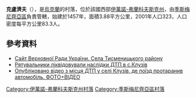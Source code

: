 <!-- 檔案不存在 [[Image:Сільський_адмінбудинок.JPG|right]] -->

{{coord|48|57|38|N|24|43|32|E|scale:30000|display=title}}

'''克盧濟夫'''（{{lang-uk|Клузів}}），是[[烏克蘭|烏克蘭]]的村落，位於該國西部[[伊萬諾-弗蘭科夫斯克州|伊萬諾-弗蘭科夫斯克州]]，由[[季斯梅尼齊亞區|季斯梅尼齊亞區]]負責管轄，始建於1457年，面積3.88平方公里，2001年人口323，人口密度每平方公里83.3人。

==參考資料==
* [http://w1.c1.rada.gov.ua/pls/z7502/A004SIL?rdat1=11.08.2012&rf7571=14246 Сайт Верховної Ради України. Села Тисменицького району]{{Webarchive|url=https://archive.is/20121205045846/w1.c1.rada.gov.ua/pls/z7502/A004SIL?rdat1=11.08.2012&rf7571=14246 |date=2012-12-05 }}
* [https://www.youtube.com/watch?v=zaIVG4_9kRk Рятувальники ліквідовували наслідки ДТП в с.Клузів] {{Wayback|url=https://www.youtube.com/watch?v=zaIVG4_9kRk |date=20160330004837 }}
* [http://vikna.if.ua/news/category/if/2015/10/23/42895/view#ad-image-0 Опубліковано відео з місця ДТП у селі Клузів, де поїзд протаранив автомобіль. ФОТО+ВІДЕО] {{Wayback|url=http://vikna.if.ua/news/category/if/2015/10/23/42895/view#ad-image-0 |date=20180709072734 }}

{{DEFAULTSORT:Клузів}}
[[Category:伊萬諾-弗蘭科夫斯克州村落|Category:伊萬諾-弗蘭科夫斯克州村落]]
[[Category:季斯梅尼齊亞區村落|Category:季斯梅尼齊亞區村落]]


{{IvanoFrankivsk-geo-stub}}